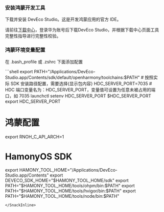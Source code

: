 
### 安装鸿蒙开发工具


下载并安装 DevEco Studio。这是开发鸿蒙应用的官方 IDE。

请前往[下载中心](https://developer.huawei.com/consumer/cn/download/deveco-studio)，登录华为账号后下载DevEco Studio，并根据下载中心页面工具完整性指导进行完整性校验。
### 鸿蒙环境变量配置

在 .bash\_profile 或 .zshrc 下面添加配置

<SnackInline label='.bash_profile 或 .zshrc 配置'>
```shell
export PATH="/Applications/DevEco-Studio.app/Contents/sdk/default/openharmony/toolchains:$PATH" # 按照实际 SDK 安装路径配置，需要选择{显示包内容}
HDC_SERVER_PORT=7035 # HDC 端口变量名为：HDC_SERVER_PORT，变量值可设置为任意未被占用的端口，如 7035
launchctl setenv HDC_SERVER_PORT $HDC_SERVER_PORT 
export HDC_SERVER_PORT

# 鸿蒙配置
export RNOH_C_API_ARCH=1

# HamonyOS SDK
export HAMONY_TOOL_HOME="/Applications/DevEco-Studio.app/Contents"
export DEVECO_SDK_HOME="$HAMONY_TOOL_HOME/sdk"
export PATH="$HAMONY_TOOL_HOME/tools/ohpm/bin:$PATH"
export PATH="$HAMONY_TOOL_HOME/tools/hvigor/bin:$PATH"
export PATH="$HAMONY_TOOL_HOME/tools/node/bin:$PATH"
```
</SnackInline>